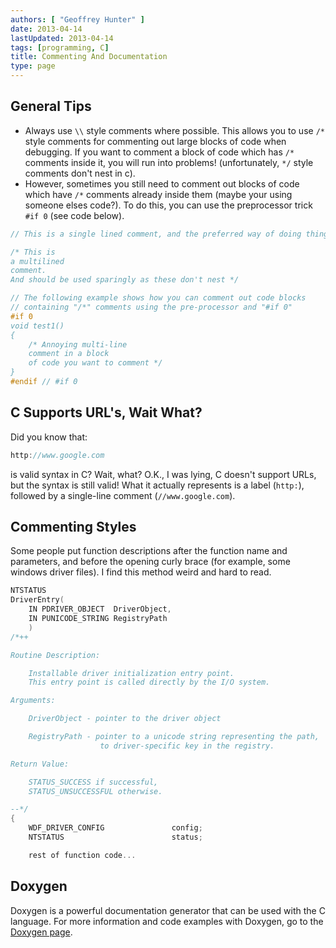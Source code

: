 ```yaml
---
authors: [ "Geoffrey Hunter" ]
date: 2013-04-14
lastUpdated: 2013-04-14
tags: [programming, C]
title: Commenting And Documentation
type: page
---
```


## General Tips

* Always use `\\` style comments where possible. This allows you to use `/*` style comments for commenting out large blocks of code when debugging. If you want to comment a block of code which has `/*` comments inside it, you will run into problems! (unfortunately, `*/` style comments don't nest in c).
* However, sometimes you still need to comment out blocks of code which have `/*` comments already inside them (maybe your using someone elses code?). To do this, you can use the preprocessor trick `#if 0` (see code below).

```c    
// This is a single lined comment, and the preferred way of doing things

/* This is
a multilined
comment.
And should be used sparingly as these don't nest */

// The following example shows how you can comment out code blocks
// containing "/*" comments using the pre-processor and "#if 0"
#if 0
void test1()
{
    /* Annoying multi-line
    comment in a block
    of code you want to comment */
}
#endif // #if 0
```

## C Supports URL's, Wait What?

Did you know that:

```c    
http://www.google.com
```

is valid syntax in C? Wait, what? O.K., I was lying, C doesn't support URLs, but the syntax is still valid! What it actually represents is a label (`http:`), followed by a single-line comment (`//www.google.com`).

## Commenting Styles

Some people put function descriptions after the function name and parameters, and before the opening curly brace (for example, some windows driver files). I find this method weird and hard to read.

```c    
NTSTATUS
DriverEntry(
    IN PDRIVER_OBJECT  DriverObject,
    IN PUNICODE_STRING RegistryPath
    )
/*++

Routine Description:

    Installable driver initialization entry point.
    This entry point is called directly by the I/O system.

Arguments:

    DriverObject - pointer to the driver object

    RegistryPath - pointer to a unicode string representing the path,
                    to driver-specific key in the registry.

Return Value:

    STATUS_SUCCESS if successful,
    STATUS_UNSUCCESSFUL otherwise.

--*/
{
    WDF_DRIVER_CONFIG               config;
    NTSTATUS                        status;

    rest of function code...
```

## Doxygen

Doxygen is a powerful documentation generator that can be used with the C language. For more information and code examples with Doxygen, go to the [Doxygen page](/programming/general/doxygen).
